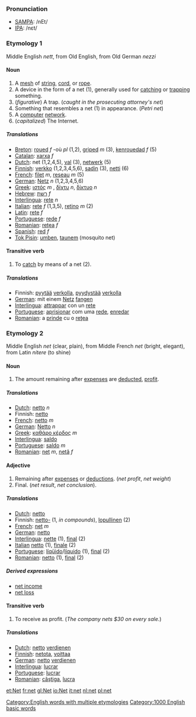 ===Pronunciation===

*[[w:SAMPA|SAMPA]]: /nEt/
*[[w:IPA|IPA]]: /nɛt/

===Etymology 1===

Middle English ''nett'', from Old English, from Old German ''nezzi''

====Noun====

# A [[mesh]] of [[string]], [[cord]], or [[rope]].
# A device in the form of a net (1), generally used for [[catch]]ing or [[trap]]ping something.
# (''figurative'') A trap.  (''caught in the prosecuting attorney's net'')
# Something that resembles a net (1) in appearance. (''Petri net'')
# A [[computer]] [[network]].
# (''capitalized'') The Internet.

=====Translations=====
*[[Breton]]: [[roued]] ''f'' -où ''pl'' (1,2), [[griped]] ''m'' (3), [[kenrouedad]] ''f'' (5)
*[[Catalan]]: [[xarxa]] ''f''
*[[Dutch]]: net (1,2,4,5), [[val]] (3), [[netwerk]] (5)
*[[Finnish]]: [[verkko]] (1,2,3,4,5,6), [[sadin]] (3), [[netti]] (6)
*[[French]]: [[filet]] ''m'', [[reseau]] ''m'' (5)
*[[German]]: [[Netz]] ''n'' (1,2,3,4,5,6)
*[[Greek]]: [[ιστός]] ''m'' , [[δίχτυ]] ''n'', [[δίκτυο]] ''n''
*[[Hebrew]]: [[רשת]] ''f''
*[[Interlingua]]: [[rete]] ''n''
*[[Italian]]: [[rete]] ''f'' (1,3,5), [[retino]] ''m'' (2)
*[[Latin]]: [[rete]] ''f''
*[[Portuguese]]: [[rede]] ''f''
*[[Romanian]]: [[reţea]] ''f''
*[[Spanish]]: [[red]] ''f''
*[[Tok Pisin]]: [[umben]], [[taunem]] (mosquito net)

====Transitive verb====

# To [[catch]] by means of a net (2).

=====Translations=====

*Finnish: [[pyytää]] [[verkko|verkolla]], [[pyydystää]] [[verkko|verkolla]]
*[[German]]: mit einem [[Netz]] [[fangen]]
*[[Interlingua]]: [[attrappar]] con un [[rete]]
*[[Portuguese]]: [[aprisionar]] com uma [[rede]], [[enredar]]
*[[Romanian]]: a [[prinde]] cu o [[reţea]]

===Etymology 2===

Middle English ''net'' (clear, plain), from Middle French ''net'' (bright, elegant), from Latin ''nitere'' (to shine)

====Noun====

# The amount remaining after [[expense]]s are [[deduct]]ed, [[profit]].


=====Translations=====
*[[Dutch]]: [[netto]] ''n''
*Finnish: [[netto#Finnish|netto]]
*[[French]]: [[netto]] ''m''
*[[German]]: [[Netto]] ''n''
*[[Greek]]: [[καθάρο κέρδος]] ''m''
*[[Interlingua]]: [[saldo]]
*[[Portuguese]]: [[saldo]] ''m''
*[[Romanian]]: [[net]] ''m'', [[netă]] ''f''

====Adjective====

# Remaining after [[expense]]s or [[deductions]]. (''net profit'', ''net weight'')
# Final. (''net result'', ''net conclusion'').

=====Translations=====
*[[Dutch]]: [[netto]]
*Finnish: [[netto#Finnish|netto-]] (1, ''in compounds''), [[lopullinen]] (2)
*[[French]]: [[net]] ''m''
*[[German]]: [[netto]]
*[[Interlingua]]: [[nette]] (1), [[final]] (2)
*[[Italian]] [[netto]] (1), [[finale]] (2)
*[[Portuguese]]: [[líqüido]]/[[líquido]] (1), [[final]] (2)
*[[Romanian]]: [[netto]] (1), [[final]] (2)

=====Derived expressions=====

*[[net income]]
*[[net loss]]

====Transitive verb====

# To receive as profit. (''The company nets $30 on every sale.'')

=====Translations=====
*[[Dutch]]: [[netto]] [[verdienen]]
*[[Finnish]]: [[netota]], [[voittaa]]
*[[German]]: [[netto]] [[verdienen]]
*[[Interlingua]]: [[lucrar]]
*[[Portuguese]]: [[lucrar]]
*[[Romanian]]: [[câştiga]], [[lucra]]

[[Category:English words with multiple etymologies]]

[[Category:1000 English basic words]]

[[et:Net]]
[[fr:net]]
[[gl:Net]]
[[io:Net]]
[[it:net]]
[[nl:net]]
[[pl:net]]